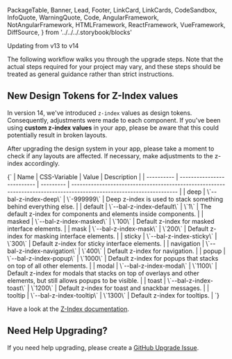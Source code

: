   PackageTable,
  Banner,
  Lead,
  Footer,
  LinkCard,
  LinkCards,
  CodeSandbox,
  InfoQuote,
  WarningQuote,
  Code,
  AngularFramework,
  NotAngularFramework,
  HTMLFramework,
  ReactFramework,
  VueFramework,
  DiffSource,
} from '../../../.storybook/blocks'

<Meta title="Development/Upgrade Guides/Updating to v14" />

<Banner label="Updating to v14" section="Development/Upgrade Guides" color="red" />

<Lead>Updating from v13 to v14</Lead>

<InfoQuote>

The following workflow walks you through the upgrade steps.
Note that the actual steps required for your project may vary, and these steps should be treated as general guidance
rather than strict instructions.

</InfoQuote>

## New Design Tokens for Z-Index values

In version 14, we've introduced `z-index` values as design tokens. Consequently, adjustments were made to each component.
If you've been using **custom z-index values** in your app, please be aware that this could potentially result in broken layouts.

After upgrading the design system in your app, please take a moment to check if any layouts are affected. If necessary, make adjustments to the z-index accordingly.

<Markdown>
{`
| Name       | CSS-Variable               | Value     | Description                                                                                                          |
| ---------- | -------------------------- | --------- | -------------------------------------------------------------------------------------------------------------------- |
| deep       | \`--bal-z-index-deep\`       | \`-999999\` | Deep z-index is used to stack something behind everything else.                                                      |
| default    | \`--bal-z-index-default\`    | \`1\`       | The default z-index for components and elements inside components.                                                   |
| masked     | \`--bal-z-index-masked\`     | \`100\`     | Default z-index for masked interface elements.                                                                       |
| mask       | \`--bal-z-index-mask\`       | \`200\`     | Default z-index for masking interface elements.                                                                      |
| sticky     | \`--bal-z-index-sticky\`     | \`300\`     | Default z-index for sticky interface elements.                                                                       |
| navigation | \`--bal-z-index-navigation\` | \`400\`     | Default z-index for navigation.                                                                                      |
| popup      | \`--bal-z-index-popup\`      | \`1000\`    | Default z-index for popups that stacks on top of all other elements.                                                 |
| modal      | \`--bal-z-index-modal\`      | \`1100\`    | Default z-index for modals that stacks on top of overlays and other elements, but still allows popups to be visible. |
| toast      | \`--bal-z-index-toast\`      | \`1200\`    | Default z-index for toast and snackbar messages.                                                                     |
| tooltip    | \`--bal-z-index-tooltip\`    | \`1300\`    | Default z-index for tooltips.                                                                                        |
`}

</Markdown>

Have a look at the [Z-Index documentation](?path=/docs/foundation-elevation-design-tokens--page).

## Need Help Upgrading?​

If you need help upgrading, please create a [GitHub Upgrade Issue](https://github.com/baloise/design-system/issues/new/choose).

<Footer />
